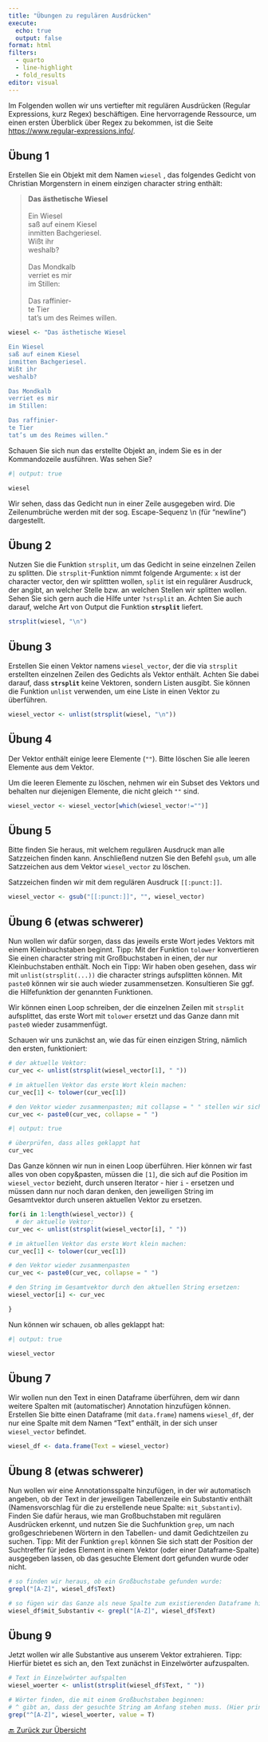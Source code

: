 ```yaml
---
title: "Übungen zu regulären Ausdrücken"
execute:
  echo: true
  output: false
format: html
filters:
  - quarto
  - line-highlight
  - fold_results
editor: visual
---
```


Im Folgenden wollen wir uns vertiefter mit regulären Ausdrücken (Regular Expressions, kurz Regex) beschäftigen. Eine hervorragende Ressource, um einen ersten Überblick über Regex zu bekommen, ist die Seite <https://www.regular-expressions.info/>.

## Übung 1

Erstellen Sie ein Objekt mit dem Namen `wiesel` , das folgendes Gedicht von Christian Morgenstern in einem einzigen character string enthält:

> **Das ästhetische Wiesel**<br><br>Ein Wiesel<br>saß auf einem Kiesel<br>inmitten Bachgeriesel.<br>Wißt ihr<br>weshalb?<br><br>Das Mondkalb<br>verriet es mir<br>im Stillen:<br><br> Das raffinier-<br>te Tier<br>tat's um des Reimes willen.

::: {.callout-tip title="Lösung" collapse="true"}
```r

wiesel <- "Das ästhetische Wiesel

Ein Wiesel
saß auf einem Kiesel
inmitten Bachgeriesel.
Wißt ihr
weshalb?

Das Mondkalb
verriet es mir
im Stillen:

Das raffinier-
te Tier
tat’s um des Reimes willen."

```
:::

Schauen Sie sich nun das erstellte Objekt an, indem Sie es in der Kommandozeile ausführen. Was sehen Sie?

::: {.callout-tip title="Lösung" collapse="true"}
```r
#| output: true

wiesel

```

Wir sehen, dass das Gedicht nun in einer Zeile ausgegeben wird. Die Zeilenumbrüche werden mit der sog. Escape-Sequenz \\n (für "newline") dargestellt.
:::

## Übung 2

Nutzen Sie die Funktion `strsplit`, um das Gedicht in seine einzelnen Zeilen zu splitten. Die `strsplit`-Funktion nimmt folgende Argumente: `x` ist der character vector, den wir splittten wollen, `split` ist ein regulärer Ausdruck, der angibt, an welcher Stelle bzw. an welchen Stellen wir splitten wollen. Sehen Sie sich gern auch die Hilfe unter `?strsplit` an. Achten Sie auch darauf, welche Art von Output die Funktion **`strsplit`** liefert.

::: {.callout-tip title="Lösung" collapse="true"}
```r

strsplit(wiesel, "\n")

```
:::

## Übung 3

Erstellen Sie einen Vektor namens `wiesel_vector`, der die via `strsplit` erstellten einzelnen Zeilen des Gedichts als Vektor enthält. Achten Sie dabei darauf, dass **`strsplit`** keine Vektoren, sondern Listen ausgibt. Sie können die Funktion `unlist` verwenden, um eine Liste in einen Vektor zu überführen.

::: {.callout-tip title="Lösung" collapse="true"}
```r

wiesel_vector <- unlist(strsplit(wiesel, "\n"))

```
:::

## Übung 4

Der Vektor enthält einige leere Elemente (`""`). Bitte löschen Sie alle leeren Elemente aus dem Vektor.

::: {.callout-tip title="Lösung" collapse="true"}
Um die leeren Elemente zu löschen, nehmen wir ein Subset des Vektors und behalten nur diejenigen Elemente, die nicht gleich `""` sind.

```r
wiesel_vector <- wiesel_vector[which(wiesel_vector!="")]
```
:::

## Übung 5

Bitte finden Sie heraus, mit welchem regulären Ausdruck man alle Satzzeichen finden kann. Anschließend nutzen Sie den Befehl `gsub`, um alle Satzzeichen aus dem Vektor `wiesel_vector` zu löschen.

::: {.callout-tip title="Lösung" collapse="true"}
Satzzeichen finden wir mit dem regulären Ausdruck `[[:punct:]]`.

```r

wiesel_vector <- gsub("[[:punct:]]", "", wiesel_vector)

```
:::

## Übung 6 (etwas schwerer)

Nun wollen wir dafür sorgen, dass das jeweils erste Wort jedes Vektors mit einem Kleinbuchstaben beginnt. Tipp: Mit der Funktion `tolower` konvertieren Sie einen character string mit Großbuchstaben in einen, der nur Kleinbuchstaben enthält. Noch ein Tipp: Wir haben oben gesehen, dass wir mit `unlist(strsplit(...))` die character strings aufsplitten können. Mit `paste0` können wir sie auch wieder zusammensetzen. Konsultieren Sie ggf. die Hilfefunktion der genannten Funktionen.

::: {.callout-tip title="Lösung" collapse="true"}
Wir können einen Loop schreiben, der die einzelnen Zeilen mit `strsplit` aufsplittet, das erste Wort mit `tolower` ersetzt und das Ganze dann mit `paste0` wieder zusammenfügt.

Schauen wir uns zunächst an, wie das für einen einzigen String, nämlich den ersten, funktioniert:

```r

# der aktuelle Vektor:
cur_vec <- unlist(strsplit(wiesel_vector[1], " "))

# im aktuellen Vektor das erste Wort klein machen:
cur_vec[1] <- tolower(cur_vec[1])

# den Vektor wieder zusammenpasten; mit collapse = " " stellen wir sicher, dass ein Leerzeichen zwischen die Wörter kommt und kein anderes Zeichen:
cur_vec <- paste0(cur_vec, collapse = " ")

```

```r
#| output: true

# überprüfen, dass alles geklappt hat
cur_vec

```

Das Ganze können wir nun in einen Loop überführen. Hier können wir fast alles von oben copy&pasten, müssen die `[1]`, die sich auf die Position im `wiesel_vector` bezieht, durch unseren Iterator - hier `i` - ersetzen und müssen dann nur noch daran denken, den jeweiligen String im Gesamtvektor durch unseren aktuellen Vektor zu ersetzen.

```r

for(i in 1:length(wiesel_vector)) {
  # der aktuelle Vektor:
cur_vec <- unlist(strsplit(wiesel_vector[i], " "))

# im aktuellen Vektor das erste Wort klein machen:
cur_vec[1] <- tolower(cur_vec[1])

# den Vektor wieder zusammenpasten
cur_vec <- paste0(cur_vec, collapse = " ")

# den String im Gesamtvektor durch den aktuellen String ersetzen:
wiesel_vector[i] <- cur_vec

}

```

Nun können wir schauen, ob alles geklappt hat:

```r
#| output: true

wiesel_vector
```
:::

## Übung 7

Wir wollen nun den Text in einen Dataframe überführen, dem wir dann weitere Spalten mit (automatischer) Annotation hinzufügen können. Erstellen Sie bitte einen Dataframe (mit `data.frame`) namens `wiesel_df`, der nur eine Spalte mit dem Namen "Text" enthält, in der sich unser `wiesel_vector` befindet.

::: {.callout-tip title="Lösung" collapse="true"}
```r

wiesel_df <- data.frame(Text = wiesel_vector)

```
:::

## Übung 8 (etwas schwerer)

Nun wollen wir eine Annotationsspalte hinzufügen, in der wir automatisch angeben, ob der Text in der jeweiligen Tabellenzeile ein Substantiv enthält (Namensvorschlag für die zu erstellende neue Spalte: `mit_Substantiv`). Finden Sie dafür heraus, wie man Großbuchstaben mit regulären Ausdrücken erkennt, und nutzen Sie die Suchfunktion `grep`, um nach großgeschriebenen Wörtern in den Tabellen- und damit Gedichtzeilen zu suchen. Tipp: Mit der Funktion `grepl` können Sie sich statt der Position der Suchtreffer für jedes Element in einem Vektor (oder einer Dataframe-Spalte) ausgegeben lassen, ob das gesuchte Element dort gefunden wurde oder nicht.

::: {.callout-tip title="Lösung" collapse="true"}
```r

# so finden wir heraus, ob ein Großbuchstabe gefunden wurde:
grepl("[A-Z]", wiesel_df$Text)

# so fügen wir das Ganze als neue Spalte zum existierenden Dataframe hinzu:
wiesel_df$mit_Substantiv <- grepl("[A-Z]", wiesel_df$Text)

```
:::

## Übung 9

Jetzt wollen wir alle Substantive aus unserem Vektor extrahieren. Tipp: Hierfür bietet es sich an, den Text zunächst in Einzelwörter aufzuspalten.

::: {.callout-tip title="Lösung" collapse="true"}
```r
# Text in Einzelwörter aufspalten
wiesel_woerter <- unlist(strsplit(wiesel_df$Text, " "))

# Wörter finden, die mit einem Großbuchstaben beginnen:
# ^ gibt an, dass der gesuchte String am Anfang stehen muss. (Hier prinzipiell nicht notwenig, da im Deutschen Großbuchstaben in aller Regel nur am Wortanfang stehen können, mit wenigen Ausnahmen). Mit value = T geben wir an, dass wir statt der Positionen im Vektor die tatsächlichen Werte ausgegeben bekommen wollen.
grep("^[A-Z]", wiesel_woerter, value = T)

```
:::

[🔙 Zurück zur Übersicht](uebungen_uebersicht.html)
